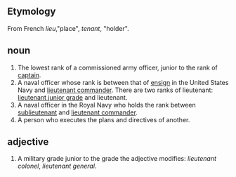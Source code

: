 ==Etymology==

From French ''lieu'',"place", ''tenant'', "holder".

==noun==

# The lowest rank of a commissioned army officer, junior to the rank of [[captain]].  
# A naval officer whose rank is between that of [[ensign]] in the United States Navy and [[lieutenant commander]].  There are two ranks of lieutenant: [[lieutenant junior grade]] and lieutenant.
# A naval officer in the Royal Navy who holds the rank between [[sublieutenant]] and [[lieutenant commander]].
# A person who executes the plans and directives of another.

==adjective==

# A military grade junior to the grade the adjective modifies: ''lieutenant colonel'', ''lieutenant general''.